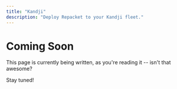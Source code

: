 ```yaml
---
title: "Kandji"
description: "Deploy Repacket to your Kandji fleet."
---
```


# Coming Soon

This page is currently being written, as you're reading it -- isn't that awesome?

Stay tuned!